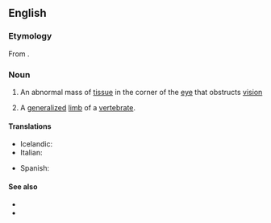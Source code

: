 ==English==

===Etymology===
From {{bor|en|grc|πτερύγιον}}.

===Noun===
{{wikipedia}}
{{en-noun|s|pterygia}}

# {{lb|en|medicine}} An abnormal mass of [[tissue]] in the corner of the [[eye]] that obstructs [[vision]]
# {{lb|en|anatomy}} A [[generalized]] [[limb]] of a [[vertebrate]].

====Translations====
{{trans-top|an abnormal mass of tissue in the corner of the eye}}
* Icelandic: {{t+|is|glæruvængur|m}}
* Italian: {{t|it|pterigio|m}}
{{trans-mid}}
* Spanish: {{t|es|pterigión|m}}
{{trans-bottom}}

====See also====
* {{l|en|pterygiate}}
* {{l|en|webeye}}